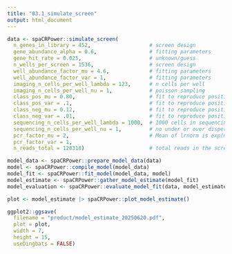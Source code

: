 ```yaml
---
title: "03.1_simulate_screen"
output: html_document
---
```


```r

data <- spaCRPower::simulate_screen(
  n_genes_in_library = 452,                   # screen design 
  gene_abundance_alpha = 0.6,                 # fitting parameters
  gene_hit_rate = 0.025,                      # unknown/guess
  n_wells_per_screen = 1536,                  # screen design
  well_abundance_factor_mu = 4.6,             # fitting parameters
  well_abundance_factor_var = 1,              # fitting parameters
  imaging_n_cells_per_well_lambda = 123,      # n cells per well
  imaging_n_cells_per_well_nu = 1,            # poisson sampling
  class_pos_mu = 0.80,                        # fit to reproduce positivity rates in wells
  class_pos_var = .1,                         # fit to reproduce positivity rates in wells
  class_neg_mu = 0.12,                        # fit to reproduce positivity rates in wells
  class_neg_var = .01,                        # fit to reproduce positivity rates in wells
  sequencing_n_cells_per_well_lambda = 1000,  # 1000 cells in sequencing plate for each gene in the well
  sequencing_n_cells_per_well_nu = 1,         # no under or over dispersion => Poisson
  pcr_factor_mu = 2,                          # Mean of lrnorm is exp(mu + 1/var) = ~12.1
  pcr_factor_var = 1,
  n_reads_total = 128318)                     # total reads in the screen

```

```r

model_data <- spaCRPower::prepare_model_data(data)
model <- spaCRPower::compile_model(model_data)
model_fit <- spaCRPower::fit_model(model_data, model)
model_estimate <- spaCRPower::gather_model_estimate(model_fit)
model_evaluation <- spaCRPower::evaluate_model_fit(data, model_estimate)

```

```r

plot <- model_estimate |> spaCRPower::plot_model_estimate()

ggplot2::ggsave(
  filename = "product/model_estimate_20250620.pdf",
  plot = plot,
  width = 7,
  height = 15,
  useDingbats = FALSE)
```
